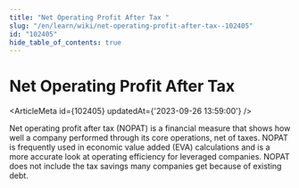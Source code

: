 ```yaml
---
title: "Net Operating Profit After Tax "
slug: "/en/learn/wiki/net-operating-profit-after-tax--102405"
id: "102405"
hide_table_of_contents: true
---
```



# Net Operating Profit After Tax 

<ArticleMeta id={102405} updatedAt={'2023-09-26 13:59:00'} />
<div className='border-solid border-b border-t-0 my-4 border-[var(--ifm-color-gray-300)]' />

Net operating profit after tax (NOPAT) is a financial measure that shows how well a company performed through its core operations, net of taxes. NOPAT is frequently used in economic value added (EVA) calculations and is a more accurate look at operating efficiency for leveraged companies. NOPAT does not include the tax savings many companies get because of existing debt.
